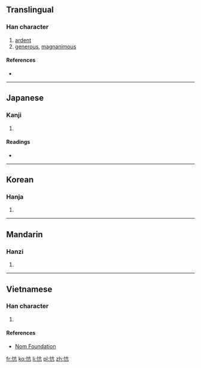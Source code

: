 ==Translingual==

===Han character===
{{Han char|rn=61|rad=心|as=04|sn=7|four=|canj=心卜竹弓 (PYHN)|ids=⿰[[忄]][[亢]]}}

# [[ardent]]
# [[generous]], [[magnanimous]]

====References====
* {{Han ref|kx=0378.320|dkj=10403|dj=0707.030|hdz=42278.060|uh=5FFC|ud=24572}}

----

==Japanese==

===Kanji===
{{ja-kanji|grade=|rs=心04}}

# {{defn|lang=ja|sort=心04}}

====Readings====
* {{ja-readings|on=[[こう]] (kō), [[ほう]] (hō), [[ひょう]] (hyō)|kun=[[なげく]] (nageku), [[あなどる]] (anadoru)}}

----

==Korean==

===Hanja===
{{ko-hanja|hangeul=강|eumhun=|rv=gang|mr=kang|y=kang}}

# {{defn|lang=ko|sort=心04}}

----

==Mandarin==

===Hanzi===
{{cmn-hanzi|pin=[[kāng]] ([[kang1]])|wg=k'ang<sup>1</sup>}}

# {{defn|lang=cmn|sort=心04}}

----

==Vietnamese==

===Han character===
{{vi-readings|rs=心04| hanviet = [[khảng]]}}

# {{defn|lang=vi|sort=心04}}

====References====
*[http://nomfoundation.org/common/nom_details.php?codepoint=5ffc Nom Foundation]

[[fr:忼]]
[[ko:忼]]
[[li:忼]]
[[pl:忼]]
[[zh:忼]]